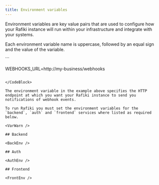 ```yaml
---
title: Environment variables
---
```



Environment variables are key value pairs that are used to configure how your Rafiki instance will run within your infrastructure and integrate with your systems.

Each environment variable name is uppercase, followed by an equal sign and the value of the variable.

<CodeBlock title='Environment variable example'>
```

WEBHOOKS_URL=http://my-business/webhooks

```

</CodeBlock>

The environment variable in the example above specifies the HTTP endpoint at which you want your Rafiki instance to send you notifications of webhook events.

To run Rafiki you must set the environment variables for the `backend`, `auth` and `frontend` services where listed as required below.

<VarWarn />

## Backend

<BackEnv />

## Auth

<AuthEnv />

## Frontend

<FrontEnv />